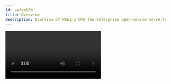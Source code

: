 ```yaml
---
id: aafeab7b
title: Overview
description: Overview of Webiny CMS the enterprise open-source serverless CMS.
---
```



<Video src={webinyOverview} controls={true} />

Webiny Serverless CMS includes:

1️⃣ **Page Builder** - Build stunning landing pages with an easy to use Drag&drop editor.

2️⃣ **Headless CMS** - Headless CMS with a GraphQL API. Build APIs and content models through a UI. It includes content revisions, localization, and fine-grain permission control.

3️⃣ **File Manager** - Upload files images. Search and organize your assets. It includes a built-in image editor for basic image manipulations.

4️⃣ **Form Builder** - Build forms with a drag&drop editor. Insert forms through Page Builder into your pages. It has webhook support and ReCaptcha integration.
